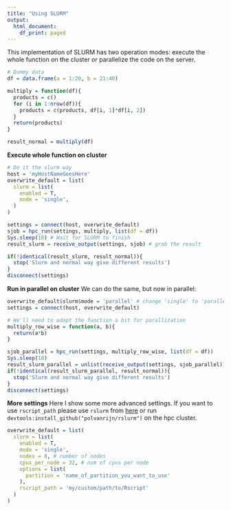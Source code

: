 ```yaml
---
title: "Using SLURM"
output:
  html_document:
    df_print: paged
---
```


This implementation of SLURM has two operation modes: execute the whole function on the cluster or parallelize the code on the server.

```r
# Dummy data
df = data.frame(a = 1:20, b = 21:40)

multiply = function(df){
  products = c()
  for (i in 1:nrow(df)){
    products = c(products, df[i, 1]*df[i, 2])
  }
  return(products)
}

result_normal = multiply(df)
```


**Execute whole function on cluster**
```r
# Do it the slurm way
host = 'myHostNameGoesHere'
overwrite_default = list(
  slurm = list(
    enabled = T,
    mode = 'single',
  )
)

settings = connect(host, overwrite_default)
sjob = hpc_run(settings, multiply, list(df = df))
Sys.sleep(10) # Wait for SLURM to finish
result_slurm = receive_output(settings, sjob) # grab the result

if(!identical(result_slurm, result_normal)){
  stop('Slurm and normal way give different results')
}
disconnect(settings)
```

**Run in parallel on cluster**
We can do the same, but now in parallel:

```r
overwrite_default$slurm$mode = 'parallel' # change 'single' to 'parallel'
settings = connect(host, overwrite_default)

# We'll need to adapt the function a bit for parallization
multiply_row_wise = function(a, b){
  return(a*b)
}

sjob_parallel = hpc_run(settings, multiply_row_wise, list(df = df))
Sys.sleep(10)
result_slurm_parallel = unlist(receive_output(settings, sjob_parallel))
if(!identical(result_slurm_parallel, result_normal)){
  stop('Slurm and normal way give different results')
}
disconnect(settings)
```

**More settings**
Here I show some more advanced settings. If you want to use `rscript_path` please use `rslurm` from [here](https://github.com/polvanrijn/rslurm) or run `devtools:install_github("polvanrijn/rslurm")` on the hpc cluster.

```r
overwrite_default = list(
  slurm = list(
    enabled = T,
    mode = 'single',
    nodes = 8, # number of nodes
    cpus_per_node = 32, # num of cpus per node
    options = list(
      partition = 'name_of_partition_you_want_to_use'
    ),
    rscript_path = 'my/custom/path/to/Rscript'
  )
)
```


